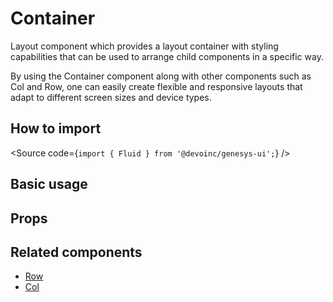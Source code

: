 

<Meta of={Stories} />

# Container

Layout component which provides a layout container with styling capabilities
that can be used to arrange child components in a specific way.

By using the Container component along with other components such as Col and
Row, one can easily create flexible and responsive layouts that adapt to
different screen sizes and device types.

## How to import

<Source code={`import { Fluid } from '@devoinc/genesys-ui';`} />

## Basic usage

<Canvas of={Stories.Playground} />

## Props

<ArgTypes of={Stories} />

## Related components

- [Row](?path=/docs/components-layout-fluid-row--overview)
- [Col](?path=/docs/components-layout-fluid-col--overview)

